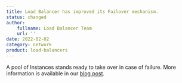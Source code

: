 ```yaml
---
title: Load Balancer has improved its Failover mechanism.
status: changed
author:
    fullname: Load Balancer Team
    url: ''
date: 2022-02-02
category: network
product: load-balancers
---
```


A pool of Instances stands ready to take over in case of failure. More information is available in our [blog post](https://blog.scaleway.com/strengthening-our-load-balancer-failover-mechanism/).